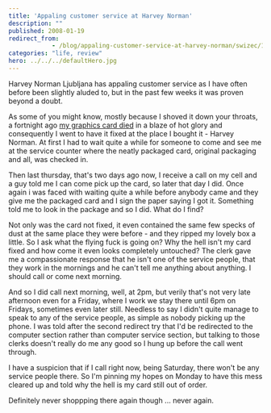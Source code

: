 ```yaml
---
title: 'Appaling customer service at Harvey Norman'
description: ""
published: 2008-01-19
redirect_from: 
            - /blog/appaling-customer-service-at-harvey-norman/swizec/133
categories: "life, review"
hero: ../../../defaultHero.jpg
---
```

Harvey Norman Ljubljana has appaling customer service as I have often before been slightly aluded to, but in the past few weeks it was proven beyond a doubt.

As some of you might know, mostly because I shoved it down your throats, a fortnight ago [my graphics card died](http://swizec.com/index.php/mode=news/id=294) in a blaze of hot glory and consequently I went to have it fixed at the place I bought it - Harvey Norman. At first I had to wait quite a while for someone to come and see me at the service counter where the neatly packaged card, original packaging and all, was checked in.

Then last thursday, that&#x27;s two days ago now, I receive a call on my cell and a guy told me I can come pick up the card, so later that day I did. Once again i was faced with waiting quite a while before anybody came and they give me the packaged card and I sign the paper saying I got it. Something told me to look in the package and so I did. What do I find?

Not only was the card not fixed, it even contained the same few specks of dust at the same place they were before - and they ripped my lovely box a little. So I ask what the flying fuck is going on? Why the hell isn&#x27;t my card fixed and how come it even looks completely untouched? The clerk gave me a compassionate response that he isn&#x27;t one of the service people, that they work in the mornings and he can&#x27;t tell me anything about anything. I should call or come next morning.

And so I did call next morning, well, at 2pm, but verily that&#x27;s not very late afternoon even for a Friday, where I work we stay there until 6pm on Fridays, sometimes even later still. Needless to say I didn&#x27;t quite manage to speak to any of the service people, as simple as nobody picking up the phone. I was told after the second redirect try that I&#x27;d be redirected to the computer section rather than computer service section, but talking to those clerks doesn&#x27;t really do me any good so I hung up before the call went through.

I have a suspicion that if I call right now, being Saturday, there won&#x27;t be any service people there. So I&#x27;m pinning my hopes on Monday to have this mess cleared up and told why the hell is my card still out of order.

Definitely never shoppping there again though ... never again.